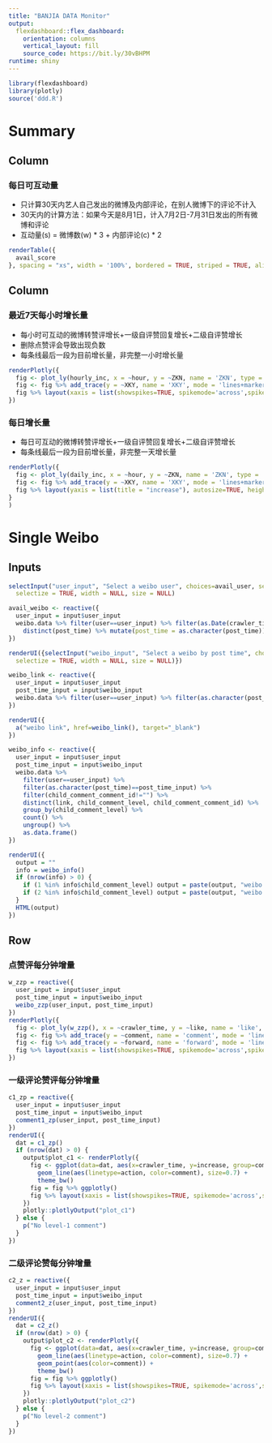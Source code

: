 ---
title: "BANJIA DATA Monitor"
output: 
  flexdashboard::flex_dashboard:
    orientation: columns
    vertical_layout: fill
    source_code: https://bit.ly/30vBHPM
runtime: shiny
---

```{r setup, include=FALSE}
library(flexdashboard)
library(plotly)
source('ddd.R')
```


Summary
===================================== 


Column {data-width=300}
-----------------------------------------------------------------------

### 每日可互动量 {data-width=350}

- 只计算30天内艺人自己发出的微博及内部评论，在别人微博下的评论不计入
- 30天内的计算方法：如果今天是8月1日，计入7月2日-7月31日发出的所有微博和评论
- 互动量(s) = 微博数(w) * 3 + 内部评论(c) * 2

```{r}
renderTable({
  avail_score
}, spacing = "xs", width = '100%', bordered = TRUE, striped = TRUE, align = "c")
```

Column {.tabset data-width=650}
-------------------------------------

### 最近7天每小时增长量

- 每小时可互动的微博转赞评增长+一级自评赞回复增长+二级自评赞增长
- 删除点赞评会导致出现负数
- 每条线最后一段为目前增长量，非完整一小时增长量
    
```{r}
renderPlotly({
  fig <- plot_ly(hourly_inc, x = ~hour, y = ~ZKN, name = 'ZKN', type = 'scatter', mode = 'lines+markers', line = list(width = 3)) 
  fig <- fig %>% add_trace(y = ~XKY, name = 'XKY', mode = 'lines+markers', line = list(width = 3)) 
  fig %>% layout(xaxis = list(showspikes=TRUE, spikemode='across',spikesnap='cursor',showline=TRUE,showgrid=TRUE), yaxis = list(title="increase"), autosize=TRUE, height = "99%", showlegend = TRUE, hovermode='x')
}) 
```


### 每日增长量

- 每日可互动的微博转赞评增长+一级自评赞回复增长+二级自评赞增长
- 每条线最后一段为目前增长量，非完整一天增长量

```{r}
renderPlotly({
  fig <- plot_ly(daily_inc, x = ~hour, y = ~ZKN, name = 'ZKN', type = 'scatter', mode = 'lines+markers') 
  fig <- fig %>% add_trace(y = ~XKY, name = 'XKY', mode = 'lines+markers') 
  fig %>% layout(yaxis = list(title = "increase"), autosize=TRUE, height = "99%")
}
)
```   
 

Single Weibo {data-orientation=rows}
=====================================  

Inputs {.sidebar}
-------------------------------------

```{r}
selectInput("user_input", "Select a weibo user", choices=avail_user, selected = avail_user[1], multiple = FALSE,
  selectize = TRUE, width = NULL, size = NULL)

avail_weibo <- reactive({
  user_input = input$user_input
  weibo.data %>% filter(user==user_input) %>% filter(as.Date(crawler_time, tz="Asia/Taipei") == today) %>% 
    distinct(post_time) %>% mutate(post_time = as.character(post_time)) %>% pull()
})

renderUI({selectInput("weibo_input", "Select a weibo by post time", choices=avail_weibo(), selected = avail_weibo()[1], multiple = FALSE,
  selectize = TRUE, width = NULL, size = NULL)})

weibo_link <- reactive({
  user_input = input$user_input
  post_time_input = input$weibo_input
  weibo.data %>% filter(user==user_input) %>% filter(as.character(post_time)==post_time_input) %>% distinct(link) %>% pull()
})

renderUI({
  a("weibo link", href=weibo_link(), target="_blank")
})

weibo_info <- reactive({
  user_input = input$user_input
  post_time_input = input$weibo_input
  weibo.data %>% 
    filter(user==user_input) %>% 
    filter(as.character(post_time)==post_time_input) %>% 
    filter(child_comment_comment_id!="") %>% 
    distinct(link, child_comment_level, child_comment_comment_id) %>% 
    group_by(child_comment_level) %>% 
    count() %>% 
    ungroup() %>% 
    as.data.frame()
})

renderUI({
  output = ""
  info = weibo_info()
  if (nrow(info) > 0) {
    if (1 %in% info$child_comment_level) output = paste(output, "weibo has", info$n[info$child_comment_level==1], "level-1 comment;<br/>")
    if (2 %in% info$child_comment_level) output = paste(output, "weibo has", info$n[info$child_comment_level==2], "level-2 comment;")
  }
  HTML(output)
})

```
 
Row {.tabset .tabset-fade}
-------------------------------------
    
### 点赞评每分钟增量
    
```{r}
w_zzp = reactive({
  user_input = input$user_input
  post_time_input = input$weibo_input
  weibo_zzp(user_input, post_time_input)
})
renderPlotly({
  fig <- plot_ly(w_zzp(), x = ~crawler_time, y = ~like, name = 'like', type = 'scatter', mode = 'lines+markers', line = list(width = 3))
  fig <- fig %>% add_trace(y = ~comment, name = 'comment', mode = 'lines+markers', line = list(width = 3)) 
  fig <- fig %>% add_trace(y = ~forward, name = 'forward', mode = 'lines+markers', line = list(width = 3)) 
  fig %>% layout(xaxis = list(showspikes=TRUE, spikemode='across',spikesnap='cursor',showline=TRUE,showgrid=TRUE), yaxis = list(title="increase"), autosize=TRUE, showlegend = TRUE, hovermode='x')
}) 
```
    

### 一级评论赞评每分钟增量

```{r}
c1_zp = reactive({
  user_input = input$user_input
  post_time_input = input$weibo_input
  comment1_zp(user_input, post_time_input)
})
renderUI({
  dat = c1_zp()
  if (nrow(dat) > 0) {
    output$plot_c1 <- renderPlotly({
      fig <- ggplot(data=dat, aes(x=crawler_time, y=increase, group=comment), height = "90%") +
        geom_line(aes(linetype=action, color=comment), size=0.7) +
        theme_bw()
      fig = fig %>% ggplotly()
      fig %>% layout(xaxis = list(showspikes=TRUE, spikemode='across',spikesnap='cursor',showline=TRUE,showgrid=TRUE), yaxis = list(title="increase"), autosize=TRUE, showlegend = TRUE, hovermode='x')
    }) 
    plotly::plotlyOutput("plot_c1")
  } else {
    p("No level-1 comment")
  }
})
```


### 二级评论赞每分钟增量

```{r}
c2_z = reactive({
  user_input = input$user_input
  post_time_input = input$weibo_input
  comment2_z(user_input, post_time_input)
})
renderUI({
  dat = c2_z()
  if (nrow(dat) > 0) {
    output$plot_c2 <- renderPlotly({
      fig <- ggplot(data=dat, aes(x=crawler_time, y=increase, group=comment), height = "90%") +
        geom_line(aes(linetype=action, color=comment), size=0.7) +
        geom_point(aes(color=comment)) +
        theme_bw()
      fig = fig %>% ggplotly()
      fig %>% layout(xaxis = list(showspikes=TRUE, spikemode='across',spikesnap='cursor',showline=TRUE,showgrid=TRUE), yaxis = list(title="increase"), autosize=TRUE, showlegend = TRUE, hovermode='x')
    })
    plotly::plotlyOutput("plot_c2")
  } else {
    p("No level-2 comment")
  }
})

```



